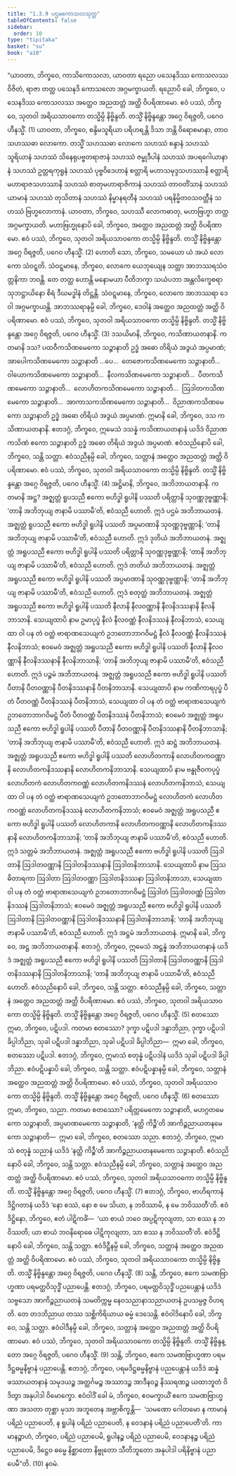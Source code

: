 ```yaml
---
title: "1.3.9 ပဌမကောသလသုတ္တ"
tableOfContents: false
sidebar:
  order: 10
type: "tipitaka"
basket: "su"
book: "a10"
---
```



<DynamicBreadcrumb />

<Division number="29" book="a10">

<Paragraph number="227" book="a10">
“ယာဝတာ, ဘိက္ခဝေ, ကာသိကောသလာ, ယာဝတာ ရညော ပသေနဒိဿ ကောသလဿ ဝိဇိတံ, ရာဇာ တတ္ထ ပသေနဒိ ကောသလော အဂ္ဂမက္ခာယတိ. ရညောပိ ခေါ, ဘိက္ခဝေ, ပသေနဒိဿ ကောသလဿ အတ္ထေဝ အညထတ္တံ အတ္ထိ ဝိပရိဏာမော. ဧဝံ ပဿံ, ဘိက္ခဝေ, သုတဝါ အရိယသာဝကော တသ္မိမ္ပိ နိဗ္ဗိန္ဒတိ. တသ္မိံ နိဗ္ဗိန္ဒန္တော အဂ္ဂေ ဝိရဇ္ဇတိ, ပဂေဝ ဟီနသ္မိံ. (1)
</Paragraph>

<Paragraph number="228" book="a10">
ယာဝတာ, ဘိက္ခဝေ, စန္ဒိမသူရိယာ ပရိဟရန္တိ ဒိသာ ဘန္တိ ဝိရောစမာနာ, တာဝ သဟဿဓာ လောကော. တသ္မိံ သဟဿဓာ လောကေ သဟဿံ စန္ဒာနံ သဟဿံ သူရိယာနံ သဟဿံ သိနေရုပဗ္ဗတရာဇာနံ သဟဿံ ဇမ္ဗုဒီပါနံ သဟဿံ အပရဂေါယာနာနံ သဟဿံ ဥတ္တရကုရူနံ သဟဿံ ပုဗ္ဗဝိဒေဟာနံ စတ္တာရိ မဟာသမုဒ္ဒသဟဿာနိ စတ္တာရိ မဟာရာဇသဟဿာနိ သဟဿံ စာတုမဟာရာဇိကာနံ သဟဿံ တာဝတိံသာနံ သဟဿံ ယာမာနံ သဟဿံ တုသိတာနံ သဟဿံ နိမ္မာနရတီနံ သဟဿံ ပရနိမ္မိတဝသဝတ္တီနံ သဟဿံ ဗြဟ္မလောကာနံ. ယာဝတာ, ဘိက္ခဝေ, သဟဿီ လောကဓာတု, မဟာဗြဟ္မာ တတ္ထ အဂ္ဂမက္ခာယတိ. မဟာဗြဟ္မုနောပိ ခေါ, ဘိက္ခဝေ, အတ္ထေဝ အညထတ္တံ အတ္ထိ ဝိပရိဏာမော. ဧဝံ ပဿံ, ဘိက္ခဝေ, သုတဝါ အရိယသာဝကော တသ္မိမ္ပိ နိဗ္ဗိန္ဒတိ. တသ္မိံ နိဗ္ဗိန္ဒန္တော အဂ္ဂေ ဝိရဇ္ဇတိ, ပဂေဝ ဟီနသ္မိံ. (2)
</Paragraph>

<Paragraph number="229" book="a10">
ဟောတိ သော, ဘိက္ခဝေ, သမယော ယံ အယံ လောကော သံဝဋ္ဋတိ. သံဝဋ္ဋမာနေ, ဘိက္ခဝေ, လောကေ ယေဘုယျေန သတ္တာ အာဘဿရသံဝတ္တနိကာ ဘဝန္တိ. တေ တတ္ထ ဟောန္တိ မနောမယာ ပီတိဘက္ခာ သယံပဘာ အန္တလိက္ခေစရာ သုဘဋ္ဌာယိနော စိရံ ဒီဃမဒ္ဓါနံ တိဋ္ဌန္တိ. သံဝဋ္ဋမာနေ, ဘိက္ခဝေ, လောကေ အာဘဿရာ ဒေဝါ အဂ္ဂမက္ခာယန္တိ. အာဘဿရာနမ္ပိ ခေါ, ဘိက္ခဝေ, ဒေဝါနံ အတ္ထေဝ အညထတ္တံ အတ္ထိ ဝိပရိဏာမော. ဧဝံ ပဿံ, ဘိက္ခဝေ, သုတဝါ အရိယသာဝကော တသ္မိမ္ပိ နိဗ္ဗိန္ဒတိ. တသ္မိံ နိဗ္ဗိန္ဒန္တော အဂ္ဂေ ဝိရဇ္ဇတိ, ပဂေဝ ဟီနသ္မိံ. (3)
</Paragraph>

<Paragraph number="230" book="a10">
ဒသယိမာနိ, ဘိက္ခဝေ, ကသိဏာယတနာနိ. ကတမာနိ ဒသ? ပထဝီကသိဏမေကော သဉ္ဇာနာတိ ဥဒ္ဓံ အဓော တိရိယံ အဒွယံ အပ္ပမာဏံ; အာပေါကသိဏမေကော သဉ္ဇာနာတိ …ပေ…  တေဇောကသိဏမေကော သဉ္ဇာနာတိ…  ဝါယောကသိဏမေကော သဉ္ဇာနာတိ…  နီလကသိဏမေကော သဉ္ဇာနာတိ…  ပီတကသိဏမေကော သဉ္ဇာနာတိ…  လောဟိတကသိဏမေကော သဉ္ဇာနာတိ…  ဩဒါတကသိဏမေကော သဉ္ဇာနာတိ…  အာကာသကသိဏမေကော သဉ္ဇာနာတိ…  ဝိညာဏကသိဏမေကော သဉ္ဇာနာတိ ဥဒ္ဓံ အဓော တိရိယံ အဒွယံ အပ္ပမာဏံ. ဣမာနိ ခေါ, ဘိက္ခဝေ, ဒသ ကသိဏာယတနာနိ.
</Paragraph>

<Paragraph number="231" book="a10">
ဧတဒဂ္ဂံ, ဘိက္ခဝေ, ဣမေသံ ဒသန္နံ ကသိဏာယတနာနံ ယဒိဒံ ဝိညာဏကသိဏံ ဧကော သဉ္ဇာနာတိ ဥဒ္ဓံ အဓော တိရိယံ အဒွယံ အပ္ပမာဏံ. ဧဝံသညိနောပိ ခေါ, ဘိက္ခဝေ, သန္တိ သတ္တာ. ဧဝံသညီနမ္ပိ ခေါ, ဘိက္ခဝေ, သတ္တာနံ အတ္ထေဝ အညထတ္တံ အတ္ထိ ဝိပရိဏာမော. ဧဝံ ပဿံ, ဘိက္ခဝေ, သုတဝါ အရိယသာဝကော တသ္မိမ္ပိ နိဗ္ဗိန္ဒတိ. တသ္မိံ နိဗ္ဗိန္ဒန္တော အဂ္ဂေ ဝိရဇ္ဇတိ, ပဂေဝ ဟီနသ္မိံ. (4)
</Paragraph>

<Paragraph number="232" book="a10">
အဋ္ဌိမာနိ, ဘိက္ခဝေ, အဘိဘာယတနာနိ. ကတမာနိ အဋ္ဌ? အဇ္ဈတ္တံ ရူပသညီ ဧကော ဗဟိဒ္ဓါ ရူပါနိ ပဿတိ ပရိတ္တာနိ သုဝဏ္ဏဒုဗ္ဗဏ္ဏာနိ; ‘တာနိ အဘိဘုယျ ဇာနာမိ ပဿာမီ’တိ, ဧဝံသညီ ဟောတိ. ဣဒံ ပဌမံ အဘိဘာယတနံ.
</Paragraph>

<Paragraph number="233" book="a10">
အဇ္ဈတ္တံ ရူပသညီ ဧကော ဗဟိဒ္ဓါ ရူပါနိ ပဿတိ အပ္ပမာဏာနိ သုဝဏ္ဏဒုဗ္ဗဏ္ဏာနိ; ‘တာနိ အဘိဘုယျ ဇာနာမိ ပဿာမီ’တိ, ဧဝံသညီ ဟောတိ. ဣဒံ ဒုတိယံ အဘိဘာယတနံ.
</Paragraph>

<Paragraph number="234" book="a10">
အဇ္ဈတ္တံ အရူပသညီ ဧကော ဗဟိဒ္ဓါ ရူပါနိ ပဿတိ ပရိတ္တာနိ သုဝဏ္ဏဒုဗ္ဗဏ္ဏာနိ; ‘တာနိ အဘိဘုယျ ဇာနာမိ ပဿာမီ’တိ, ဧဝံသညီ ဟောတိ. ဣဒံ တတိယံ အဘိဘာယတနံ.
</Paragraph>

<Paragraph number="235" book="a10">
အဇ္ဈတ္တံ အရူပသညီ ဧကော ဗဟိဒ္ဓါ ရူပါနိ ပဿတိ အပ္ပမာဏာနိ သုဝဏ္ဏဒုဗ္ဗဏ္ဏာနိ; ‘တာနိ အဘိဘုယျ ဇာနာမိ ပဿာမီ’တိ, ဧဝံသညီ ဟောတိ. ဣဒံ စတုတ္ထံ အဘိဘာယတနံ.
</Paragraph>

<Paragraph number="236" book="a10">
အဇ္ဈတ္တံ အရူပသညီ ဧကော ဗဟိဒ္ဓါ ရူပါနိ ပဿတိ နီလာနိ နီလဝဏ္ဏာနိ နီလနိဒဿနာနိ နီလနိဘာသာနိ. သေယျထာပိ နာမ ဥမာပုပ္ဖံ နီလံ နီလဝဏ္ဏံ နီလနိဒဿနံ နီလနိဘာသံ, သေယျထာ ဝါ ပန တံ ဝတ္ထံ ဗာရာဏသေယျကံ ဥဘတောဘာဂဝိမဋ္ဌံ နီလံ နီလဝဏ္ဏံ နီလနိဒဿနံ နီလနိဘာသံ; ဧဝမေဝံ အဇ္ဈတ္တံ အရူပသညီ ဧကော ဗဟိဒ္ဓါ ရူပါနိ ပဿတိ နီလာနိ နီလဝဏ္ဏာနိ နီလနိဒဿနာနိ နီလနိဘာသာနိ; ‘တာနိ အဘိဘုယျ ဇာနာမိ ပဿာမီ’တိ, ဧဝံသညီ ဟောတိ. ဣဒံ ပဉ္စမံ အဘိဘာယတနံ.
</Paragraph>

<Paragraph number="237" book="a10">
အဇ္ဈတ္တံ အရူပသညီ ဧကော ဗဟိဒ္ဓါ ရူပါနိ ပဿတိ ပီတာနိ ပီတဝဏ္ဏာနိ ပီတနိဒဿနာနိ ပီတနိဘာသာနိ. သေယျထာပိ နာမ ကဏိကာရပုပ္ဖံ ပီတံ ပီတဝဏ္ဏံ ပီတနိဒဿနံ ပီတနိဘာသံ, သေယျထာ ဝါ ပန တံ ဝတ္ထံ ဗာရာဏသေယျကံ ဥဘတောဘာဂဝိမဋ္ဌံ ပီတံ ပီတဝဏ္ဏံ ပီတနိဒဿနံ ပီတနိဘာသံ; ဧဝမေဝံ အဇ္ဈတ္တံ အရူပသညီ ဧကော ဗဟိဒ္ဓါ ရူပါနိ ပဿတိ ပီတာနိ ပီတဝဏ္ဏာနိ ပီတနိဒဿနာနိ ပီတနိဘာသာနိ; ‘တာနိ အဘိဘုယျ ဇာနာမိ ပဿာမီ’တိ, ဧဝံသညီ ဟောတိ. ဣဒံ ဆဋ္ဌံ အဘိဘာယတနံ.
</Paragraph>

<Paragraph number="238" book="a10">
အဇ္ဈတ္တံ အရူပသညီ ဧကော ဗဟိဒ္ဓါ ရူပါနိ ပဿတိ လောဟိတကာနိ လောဟိတကဝဏ္ဏာနိ လောဟိတကနိဒဿနာနိ လောဟိတကနိဘာသာနိ. သေယျထာပိ နာမ ဗန္ဓုဇီဝကပုပ္ဖံ လောဟိတကံ လောဟိတကဝဏ္ဏံ လောဟိတကနိဒဿနံ လောဟိတကနိဘာသံ, သေယျထာ ဝါ ပန တံ ဝတ္ထံ ဗာရာဏသေယျကံ ဥဘတောဘာဂဝိမဋ္ဌံ လောဟိတကံ လောဟိတကဝဏ္ဏံ လောဟိတကနိဒဿနံ လောဟိတကနိဘာသံ; ဧဝမေဝံ အဇ္ဈတ္တံ အရူပသညီ ဧကော ဗဟိဒ္ဓါ ရူပါနိ ပဿတိ လောဟိတကာနိ လောဟိတကဝဏ္ဏာနိ လောဟိတကနိဒဿနာနိ လောဟိတကနိဘာသာနိ; ‘တာနိ အဘိဘုယျ ဇာနာမိ ပဿာမီ’တိ, ဧဝံသညီ ဟောတိ. ဣဒံ သတ္တမံ အဘိဘာယတနံ.
</Paragraph>

<Paragraph number="239" book="a10">
အဇ္ဈတ္တံ အရူပသညီ ဧကော ဗဟိဒ္ဓါ ရူပါနိ ပဿတိ ဩဒါတာနိ ဩဒါတဝဏ္ဏာနိ ဩဒါတနိဒဿနာနိ ဩဒါတနိဘာသာနိ. သေယျထာပိ နာမ ဩသဓိတာရကာ ဩဒါတာ ဩဒါတဝဏ္ဏာ ဩဒါတနိဒဿနာ ဩဒါတနိဘာသာ, သေယျထာ ဝါ ပန တံ ဝတ္ထံ ဗာရာဏသေယျကံ ဥဘတောဘာဂဝိမဋ္ဌံ ဩဒါတံ ဩဒါတဝဏ္ဏံ ဩဒါတနိဒဿနံ ဩဒါတနိဘာသံ; ဧဝမေဝံ အဇ္ဈတ္တံ အရူပသညီ ဧကော ဗဟိဒ္ဓါ ရူပါနိ ပဿတိ ဩဒါတာနိ ဩဒါတဝဏ္ဏာနိ ဩဒါတနိဒဿနာနိ ဩဒါတနိဘာသာနိ; ‘တာနိ အဘိဘုယျ ဇာနာမိ ပဿာမီ’တိ, ဧဝံသညီ ဟောတိ. ဣဒံ အဋ္ဌမံ အဘိဘာယတနံ. ဣမာနိ ခေါ, ဘိက္ခဝေ, အဋ္ဌ အဘိဘာယတနာနိ.
</Paragraph>

<Paragraph number="240" book="a10">
ဧတဒဂ္ဂံ, ဘိက္ခဝေ, ဣမေသံ အဋ္ဌန္နံ အဘိဘာယတနာနံ ယဒိဒံ အဇ္ဈတ္တံ အရူပသညီ ဧကော ဗဟိဒ္ဓါ ရူပါနိ ပဿတိ ဩဒါတာနိ ဩဒါတဝဏ္ဏာနိ ဩဒါတနိဒဿနာနိ ဩဒါတနိဘာသာနိ; ‘တာနိ အဘိဘုယျ ဇာနာမိ ပဿာမီ’တိ, ဧဝံသညီ ဟောတိ. ဧဝံသညိနောပိ ခေါ, ဘိက္ခဝေ, သန္တိ သတ္တာ. ဧဝံသညီနမ္ပိ ခေါ, ဘိက္ခဝေ, သတ္တာနံ အတ္ထေဝ အညထတ္တံ အတ္ထိ ဝိပရိဏာမော. ဧဝံ ပဿံ, ဘိက္ခဝေ, သုတဝါ အရိယသာဝကော တသ္မိမ္ပိ နိဗ္ဗိန္ဒတိ. တသ္မိံ နိဗ္ဗိန္ဒန္တော အဂ္ဂေ ဝိရဇ္ဇတိ, ပဂေဝ ဟီနသ္မိံ. (5)
</Paragraph>

<Paragraph number="241" book="a10">
စတဿော ဣမာ, ဘိက္ခဝေ, ပဋိပဒါ. ကတမာ စတဿော? ဒုက္ခာ ပဋိပဒါ ဒန္ဓာဘိညာ, ဒုက္ခာ ပဋိပဒါ ခိပ္ပါဘိညာ, သုခါ ပဋိပဒါ ဒန္ဓာဘိညာ, သုခါ ပဋိပဒါ ခိပ္ပါဘိညာ—  ဣမာ ခေါ, ဘိက္ခဝေ, စတဿော ပဋိပဒါ.
</Paragraph>

<Paragraph number="242" book="a10">
ဧတဒဂ္ဂံ, ဘိက္ခဝေ, ဣမာသံ စတုန္နံ ပဋိပဒါနံ ယဒိဒံ သုခါ ပဋိပဒါ ခိပ္ပါဘိညာ. ဧဝံပဋိပန္နာပိ ခေါ, ဘိက္ခဝေ, သန္တိ သတ္တာ. ဧဝံပဋိပန္နာနမ္ပိ ခေါ, ဘိက္ခဝေ, သတ္တာနံ အတ္ထေဝ အညထတ္တံ အတ္ထိ ဝိပရိဏာမော. ဧဝံ ပဿံ, ဘိက္ခဝေ, သုတဝါ အရိယသာဝကော တသ္မိမ္ပိ နိဗ္ဗိန္ဒတိ. တသ္မိံ နိဗ္ဗိန္ဒန္တော အဂ္ဂေ ဝိရဇ္ဇတိ, ပဂေဝ ဟီနသ္မိံ. (6)
</Paragraph>

<Paragraph number="243" book="a10">
စတဿော ဣမာ, ဘိက္ခဝေ, သညာ. ကတမာ စတဿော? ပရိတ္တမေကော သဉ္ဇာနာတိ, မဟဂ္ဂတမေကော သဉ္ဇာနာတိ, အပ္ပမာဏမေကော သဉ္ဇာနာတိ, ‘နတ္ထိ ကိဉ္စီ’တိ အာကိဉ္စညာယတနမေကော သဉ္ဇာနာတိ—  ဣမာ ခေါ, ဘိက္ခဝေ, စတဿော သညာ.
</Paragraph>

<Paragraph number="244" book="a10">
ဧတဒဂ္ဂံ, ဘိက္ခဝေ, ဣမာသံ စတုန္နံ သညာနံ ယဒိဒံ ‘နတ္ထိ ကိဉ္စီ’တိ အာကိဉ္စညာယတနမေကော သဉ္ဇာနာတိ. ဧဝံသညိနောပိ ခေါ, ဘိက္ခဝေ, သန္တိ သတ္တာ. ဧဝံသညီနမ္ပိ ခေါ, ဘိက္ခဝေ, သတ္တာနံ အတ္ထေဝ အညထတ္တံ အတ္ထိ ဝိပရိဏာမော. ဧဝံ ပဿံ, ဘိက္ခဝေ, သုတဝါ အရိယသာဝကော တသ္မိမ္ပိ နိဗ္ဗိန္ဒတိ. တသ္မိံ နိဗ္ဗိန္ဒန္တော အဂ္ဂေ ဝိရဇ္ဇတိ, ပဂေဝ ဟီနသ္မိံ. (7)
</Paragraph>

<Paragraph number="245" book="a10">
ဧတဒဂ္ဂံ, ဘိက္ခဝေ, ဗာဟိရကာနံ ဒိဋ္ဌိဂတာနံ ယဒိဒံ ‘နော စဿံ, နော စ မေ သိယာ, န ဘဝိဿာမိ, န မေ ဘဝိဿတီ’တိ. ဧဝံဒိဋ္ဌိနော, ဘိက္ခဝေ, ဧတံ ပါဋိကင်္ခံ—  ‘ယာ စာယံ ဘဝေ အပ္ပဋိကုလျတာ, သာ စဿ န ဘဝိဿတိ; ယာ စာယံ ဘဝနိရောဓေ ပါဋိကုလျတာ, သာ စဿ န ဘဝိဿတီ’တိ. ဧဝံဒိဋ္ဌိနောပိ ခေါ, ဘိက္ခဝေ, သန္တိ သတ္တာ. ဧဝံဒိဋ္ဌီနမ္ပိ ခေါ, ဘိက္ခဝေ, သတ္တာနံ အတ္ထေဝ အညထတ္တံ အတ္ထိ ဝိပရိဏာမော. ဧဝံ ပဿံ, ဘိက္ခဝေ, သုတဝါ အရိယသာဝကော တသ္မိမ္ပိ နိဗ္ဗိန္ဒတိ. တသ္မိံ နိဗ္ဗိန္ဒန္တော အဂ္ဂေ ဝိရဇ္ဇတိ, ပဂေဝ ဟီနသ္မိံ. (8)
</Paragraph>

<Paragraph number="246" book="a10">
သန္တိ, ဘိက္ခဝေ, ဧကေ သမဏဗြာဟ္မဏာ ပရမတ္ထဝိသုဒ္ဓိံ ပညာပေန္တိ. ဧတဒဂ္ဂံ, ဘိက္ခဝေ, ပရမတ္ထဝိသုဒ္ဓိံ ပညပေန္တာနံ ယဒိဒံ သဗ္ဗသော အာကိဉ္စညာယတနံ သမတိက္ကမ္မ နေဝသညာနာသညာယတနံ ဥပသမ္ပဇ္ဇ ဝိဟရတိ. တေ တဒဘိညာယ တဿ သစ္ဆိကိရိယာယ ဓမ္မံ ဒေသေန္တိ. ဧဝံဝါဒိနောပိ ခေါ, ဘိက္ခဝေ, သန္တိ သတ္တာ. ဧဝံဝါဒီနမ္ပိ ခေါ, ဘိက္ခဝေ, သတ္တာနံ အတ္ထေဝ အညထတ္တံ အတ္ထိ ဝိပရိဏာမော. ဧဝံ ပဿံ, ဘိက္ခဝေ, သုတဝါ အရိယသာဝကော တသ္မိမ္ပိ နိဗ္ဗိန္ဒတိ. တသ္မိံ နိဗ္ဗိန္ဒန္တော အဂ္ဂေ ဝိရဇ္ဇတိ, ပဂေဝ ဟီနသ္မိံ. (9)
</Paragraph>

<Paragraph number="247" book="a10">
သန္တိ, ဘိက္ခဝေ, ဧကေ သမဏဗြာဟ္မဏာ ပရမဒိဋ္ဌဓမ္မနိဗ္ဗာနံ ပညာပေန္တိ. ဧတဒဂ္ဂံ, ဘိက္ခဝေ, ပရမဒိဋ္ဌဓမ္မနိဗ္ဗာနံ ပညပေန္တာနံ ယဒိဒံ ဆန္နံ ဖဿာယတနာနံ သမုဒယဉ္စ အတ္ထင်္ဂမဉ္စ အဿာဒဉ္စ အာဒီနဝဉ္စ နိဿရဏဉ္စ ယထာဘူတံ ဝိဒိတွာ အနုပါဒါ ဝိမောက္ခော. ဧဝံဝါဒိံ ခေါ မံ, ဘိက္ခဝေ, ဧဝမက္ခာယိံ ဧကေ သမဏဗြာဟ္မဏာ အသတာ တုစ္ဆာ မုသာ အဘူတေန အဗ္ဘာစိက္ခန္တိ—  ‘သမဏော ဂေါတမော န ကာမာနံ ပရိညံ ပညာပေတိ, န ရူပါနံ ပရိညံ ပညာပေတိ, န ဝေဒနာနံ ပရိညံ ပညာပေတီ’တိ. ကာမာနဉ္စာဟံ, ဘိက္ခဝေ, ပရိညံ ပညာပေမိ, ရူပါနဉ္စ ပရိညံ ပညာပေမိ, ဝေဒနာနဉ္စ ပရိညံ ပညာပေမိ, ဒိဋ္ဌေဝ ဓမ္မေ နိစ္ဆာတော နိဗ္ဗုတော သီတိဘူတော အနုပါဒါ ပရိနိဗ္ဗာနံ ပညာပေမီ”တိ. (10)

</Paragraph>
</Division>

<Paragraph number="248" type="center" book="a10">
နဝမံ.
</Paragraph>